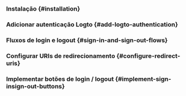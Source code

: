

<GuideTip />

### Instalação \{#installation}

<Installation />

### Adicionar autenticação Logto \{#add-logto-authentication}

<AddAuthentication />

### Fluxos de login e logout \{#sign-in-and-sign-out-flows}

<SignInAndSignOutFlows />

### Configurar URIs de redirecionamento \{#configure-redirect-uris}

<ConfigureRedirectUris />

### Implementar botões de login / logout \{#implement-sign-insign-out-buttons}

<ImplementButtons />

<Checkpoint />

